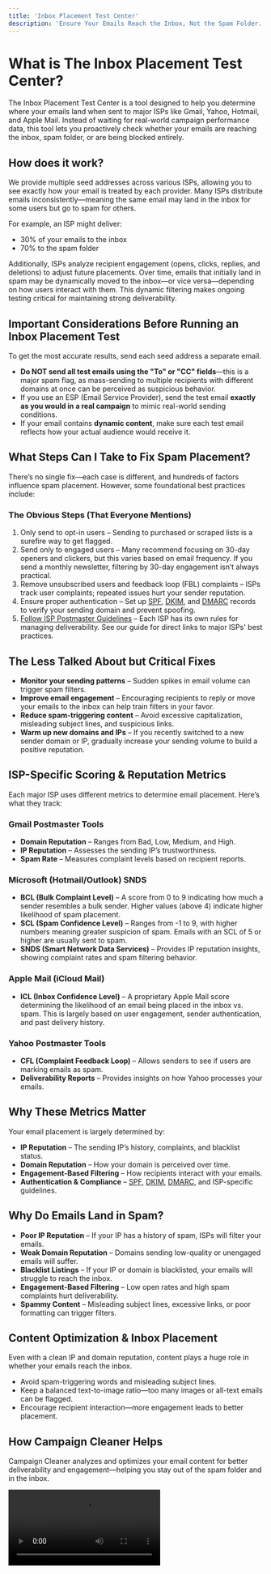 ```yaml
---
title: 'Inbox Placement Test Center'
description: 'Ensure Your Emails Reach the Inbox, Not the Spam Folder.'
---
```


# What is The Inbox Placement Test Center?
The Inbox Placement Test Center is a tool designed to help you determine where your emails land when sent to major ISPs like Gmail, Yahoo, Hotmail, and Apple Mail. Instead of waiting for real-world campaign performance data, this tool lets you proactively check whether your emails are reaching the inbox, spam folder, or are being blocked entirely.

## How does it work?
We provide multiple seed addresses across various ISPs, allowing you to see exactly how your email is treated by each provider. Many ISPs distribute emails inconsistently—meaning the same email may land in the inbox for some users but go to spam for others.

For example, an ISP might deliver:

- 30% of your emails to the inbox
- 70% to the spam folder

Additionally, ISPs analyze recipient engagement (opens, clicks, replies, and deletions) to adjust future placements. Over time, emails that initially land in spam may be dynamically moved to the inbox—or vice versa—depending on how users interact with them. This dynamic filtering makes ongoing testing critical for maintaining strong deliverability.

## Important Considerations Before Running an Inbox Placement Test 
To get the most accurate results, send each seed address a separate email.

- **Do NOT send all test emails using the "To" or "CC" fields**—this is a major spam flag, as mass-sending to multiple recipients with different domains at once can be perceived as suspicious behavior.
- If you use an ESP (Email Service Provider), send the test email **exactly as you would in a real campaign** to mimic real-world sending conditions.
- If your email contains **dynamic content**, make sure each test email reflects how your actual audience would receive it.

## What Steps Can I Take to Fix Spam Placement? 
There’s no single fix—each case is different, and hundreds of factors influence spam placement. However, some foundational best practices include:

### The Obvious Steps (That Everyone Mentions) 

1. Only send to opt-in users – Sending to purchased or scraped lists is a surefire way to get flagged.
2. Send only to engaged users – Many recommend focusing on 30-day openers and clickers, but this varies based on email frequency. If you send a monthly newsletter, filtering by 30-day engagement isn’t always practical.
3. Remove unsubscribed users and feedback loop (FBL) complaints – ISPs track user complaints; repeated issues hurt your sender reputation.
4. Ensure proper authentication – Set up [SPF](https://campaigncleaner.com/email-deliverability-guide.html#what-is-spf-), [DKIM](https://campaigncleaner.com/email-deliverability-guide.html#what-is-dkim-), and [DMARC](https://campaigncleaner.com/email-deliverability-guide.html#what-is-dmarc-) records to verify your sending domain and prevent spoofing.
5. [Follow ISP Postmaster Guidelines](https://campaigncleaner.com/email-deliverability-guide.html#postmaster-guidelines) – Each ISP has its own rules for managing deliverability. See our guide for direct links to major ISPs' best practices.

## The Less Talked About but Critical Fixes
- **Monitor your sending patterns** – Sudden spikes in email volume can trigger spam filters.
- **Improve email engagement** – Encouraging recipients to reply or move your emails to the inbox can help train filters in your favor.
- **Reduce spam-triggering content** – Avoid excessive capitalization, misleading subject lines, and suspicious links.
- **Warm up new domains and IPs** – If you recently switched to a new sender domain or IP, gradually increase your sending volume to build a positive reputation.


## ISP-Specific Scoring & Reputation Metrics
Each major ISP uses different metrics to determine email placement. Here’s what they track:

### Gmail Postmaster Tools
- **Domain Reputation** – Ranges from Bad, Low, Medium, and High.
- **IP Reputation** – Assesses the sending IP’s trustworthiness.
- **Spam Rate** – Measures complaint levels based on recipient reports.

### Microsoft (Hotmail/Outlook) SNDS
- **BCL (Bulk Complaint Level)** – A score from 0 to 9 indicating how much a sender resembles a bulk sender. Higher values (above 4) indicate higher likelihood of spam placement.
- **SCL (Spam Confidence Level)** – Ranges from -1 to 9, with higher numbers meaning greater suspicion of spam. Emails with an SCL of 5 or higher are usually sent to spam.
- **SNDS (Smart Network Data Services)** – Provides IP reputation insights, showing complaint rates and spam filtering behavior.

### Apple Mail (iCloud Mail)
- **ICL (Inbox Confidence Level)** – A proprietary Apple Mail score determining the likelihood of an email being placed in the inbox vs. spam. This is largely based on user engagement, sender authentication, and past delivery history.

### Yahoo Postmaster Tools
- **CFL (Complaint Feedback Loop)** – Allows senders to see if users are marking emails as spam.
- **Deliverability Reports** – Provides insights on how Yahoo processes your emails.

## Why These Metrics Matter
Your email placement is largely determined by:

- **IP Reputation** – The sending IP’s history, complaints, and blacklist status.
- **Domain Reputation** – How your domain is perceived over time.
- **Engagement-Based Filtering** – How recipients interact with your emails.
- **Authentication & Compliance** – [SPF](https://campaigncleaner.com/email-deliverability-guide.html#what-is-spf-), [DKIM](https://campaigncleaner.com/email-deliverability-guide.html#what-is-dkim-), [DMARC](https://campaigncleaner.com/email-deliverability-guide.html#what-is-dmarc-), and ISP-specific guidelines.

## Why Do Emails Land in Spam?

- **Poor IP Reputation** – If your IP has a history of spam, ISPs will filter your emails.
- **Weak Domain Reputation** – Domains sending low-quality or unengaged emails will suffer.
- **Blacklist Listings** – If your IP or domain is blacklisted, your emails will struggle to reach the inbox.
- **Engagement-Based Filtering** – Low open rates and high spam complaints hurt deliverability.
- **Spammy Content** – Misleading subject lines, excessive links, or poor formatting can trigger filters.

## Content Optimization & Inbox Placement
Even with a clean IP and domain reputation, content plays a huge role in whether your emails reach the inbox.

- Avoid spam-triggering words and misleading subject lines.
- Keep a balanced text-to-image ratio—too many images or all-text emails can be flagged.
- Encourage recipient interaction—more engagement leads to better placement.

## How Campaign Cleaner Helps
Campaign Cleaner analyzes and optimizes your email content for better deliverability and engagement—helping you stay out of the spam folder and in the inbox.

<video controls class="w-full aspect-video" src="https://campaigncleaner.com/assets/videos/inbox-tester.mp4"></video>

